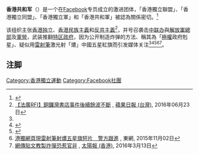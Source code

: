 {{expand|time=2016-08-24T01:07:38+00:00}}

'''香港共和军'''（{{lang|en|HK Republican Army}}）是一个在[[Facebook|Facebook]]专页成立的激进团体，「香港獨立聯盟」、「香港獨立同盟」、「香港獨立軍」和「香港共和軍」被認為關係密切。<ref name="星島">{{cite web |title=激進組織網教自製武器 |url=http://std.stheadline.com/daily/news-content.php?id=4234&target=2 |publisher=[[星島日報|星島日報]] |date=2016-03-13 |accessdate=2016-08-24 |archive-date=2016-12-20 |archive-url=https://web.archive.org/web/20161220135826/http://std.stheadline.com/daily/news-content.php?id=4234&target=2 |dead-url=no }}</ref>

该组织主张[[香港独立|香港独立]]、[[香港民族主義|香港民族主義]]和[[反共主義|反共主義]]<ref>[http://www.appledaily.com.tw/realtimenews/article/new/20160623/892117/ 【法廣RFI】銅鑼灣書店事件後續餘波不斷] {{Wayback|url=http://www.appledaily.com.tw/realtimenews/article/new/20160623/892117/ |date=20161220115043 }}, [[蘋果日報_(台灣)|蘋果日報 (台灣)]], 2016年06月23日</ref>，并号召袭击[[中联办|中联办]]與[[中國人民解放軍駐香港部隊大廈|解放軍總部]]及[[中國人民解放軍駐香港部隊|軍營]]，武装推翻[[香港特別行政區政府|特区政府]]，因为公开制造炸弹的方法、稱其為「[[極權|極權]]政府剋星」、疑似用[[雷射筆|雷射筆]]激光射「燶」中國五星紅旗而引发媒体关注<ref name="星島"/><ref>{{cite web |title=網傳自製武器貼文　律師警告貼文都犯罪 |url=http://hk.on.cc/hk/bkn/cnt/news/20160312/bkn-20160312140839266-0312_00822_001.html |publisher=東網即時 |date=2016-03-12 |accessdate=2016-08-24 |archive-date=2016-09-18 |archive-url=https://web.archive.org/web/20160918001718/http://hk.on.cc/hk/bkn/cnt/news/20160312/bkn-20160312140839266-0312_00822_001.html |dead-url=no }}</ref><ref>{{cite web |title=法界意見：網言「空襲中聯辦」 「港獨」分子涉違法 |url=http://paper.wenweipo.com/2016/03/28/HK1603280011.htm |publisher=[[文汇报_(香港)|文匯報]] |date=2016-03-28 |accessdate=2016-08-24 |archive-date=2016-10-11 |archive-url=https://web.archive.org/web/20161011041418/http://paper.wenweipo.com/2016/03/28/HK1603280011.htm |dead-url=no }}</ref><ref>[http://hk.on.cc/hk/bkn/cnt/news/20151102/bkn-20151102195857432-1102_00822_001.html 港獨網頁現雷射筆射燶五星旗短片　警方跟進] {{Wayback|url=http://hk.on.cc/hk/bkn/cnt/news/20151102/bkn-20151102195857432-1102_00822_001.html |date=20160106065302 }}, 東網, 2015年11月02日</ref><ref>[http://the-sun.on.cc/cnt/news/20160313/00407_057.html 網傳貼文教製炸彈恐惹官非] {{Wayback|url=http://the-sun.on.cc/cnt/news/20160313/00407_057.html |date=20160318174804 }}, [[太陽報_(香港)|太陽報 (香港)]], 2016年3月13日</ref>。
{{香港政黨表
|中文名稱=香港獨立聯盟
|英文名稱=HongKong Independence Union
|黨徽文件名=
|色彩編碼={{Party meta/color/本土民主前線}}
|頭銜1=發言人
|姓名1=[[陳家駒_(香港)|陳家駒]]
|頭銜2=
|姓名2=
|頭銜3=
|姓名3=
|創立=不詳
|解散=2020年6月30日
|總部=
|黨員人數=
|象徵顏色={{color box|{{Party meta/color/本土民主前線}}}} [[深藍色|深藍色]]
|政黨口號=
|立法會議席=
|區議會議席=
|政治派系=[[港獨派|港獨派]]
|意識形態=[[香港獨立|香港獨立]]<br>[[香港民族主義|香港民族主義]]<br>[[反共主義|反共主義]]
|國際組織=
|網站=
|補充說明=
}}

== 注脚 ==
{{reflist}}

[[Category:香港獨立運動|Category:香港獨立運動]]
[[Category:Facebook社團|Category:Facebook社團]]